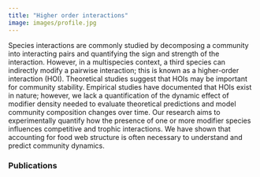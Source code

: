 ```yaml
---
title: "Higher order interactions"
image: images/profile.jpg
---
```


Species interactions are commonly studied by decomposing a community into interacting pairs and quantifying the sign and strength of the interaction. However, in a multispecies context, a third species can indirectly modify a pairwise interaction; this is known as a higher-order interaction (HOI). Theoretical studies suggest that HOIs may be important for community stability. Empirical studies have documented that HOIs exist in nature; however, we lack a quantification of the dynamic effect of modifier density needed to evaluate theoretical predictions and model community composition changes over time. Our research aims to experimentally quantify how the presence of one or more modifier species influences competitive and trophic interactions. We have shown that accounting for food web structure is often necessary to understand and predict community dynamics. 

### Publications
